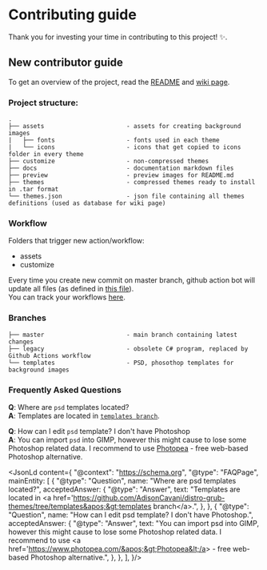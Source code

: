 # Contributing guide

Thank you for investing your time in contributing to this project! :sparkles:. 

## New contributor guide

To get an overview of the project, read the [README](README.md) and [wiki page](https://github.com/AdisonCavani/distro-grub-themes/wiki).

### Project structure:

```
.
├── assets                       - assets for creating background images
|   ├── fonts                    - fonts used in each theme
|   └── icons                    - icons that get copied to icons folder in every theme
├── customize                    - non-compressed themes
├── docs                         - documentation markdown files
├── preview                      - preview images for README.md
├── themes                       - compressed themes ready to install in .tar format
└── themes.json                  - json file containing all themes definitions (used as database for wiki page)
```

### Workflow

Folders that trigger new action/workflow:

- assets
- customize

Every time you create new commit on master branch, github action bot will update all files (as defined in [this file](https://github.com/AdisonCavani/distro-grub-themes/blob/master/.github/workflows/update-content.yml)).  
You can track your workflows [here](https://github.com/AdisonCavani/distro-grub-themes/actions).

### Branches

```
├── master                       - main branch containing latest changes
├── legacy                       - obsolete C# program, replaced by Github Actions workflow
└── templates                    - PSD, phosothop templates for background images
```

### Frequently Asked Questions
**Q**: Where are `psd` templates located?  
**A**: Templates are located in [`templates branch`](https://github.com/AdisonCavani/distro-grub-themes/tree/templates).

**Q**: How can I edit `psd` template? I don't have Photoshop  
**A**: You can import `psd` into GIMP, however this might cause to lose some Photoshop related data. I recommend to use [Photopea](https://www.photopea.com/) - free web-based Photoshop alternative.

<JsonLd content={
    "@context": "https://schema.org",
    "@type": "FAQPage",
    mainEntity: [
      {
        "@type": "Question",
        name: "Where are psd templates located?",
        acceptedAnswer: {
          "@type": "Answer",
          text: "Templates are located in &lt;a href=&apos;https://github.com/AdisonCavani/distro-grub-themes/tree/templates&apos;&gt;templates branch&lt;/a&gt;.",
        },
      },
      {
        "@type": "Question",
        name: "How can I edit psd template? I don&apos;t have Photoshop.",
        acceptedAnswer: {
          "@type": "Answer",
          text: "You can import psd into GIMP, however this might cause to lose some Photoshop related data. I recommend to use &lt;a href=&apos;https://www.photopea.com/&apos;&gt;Photopea&lt;/a&gt; - free web-based Photoshop alternative.",
        },
      },
    ],
    }/>
